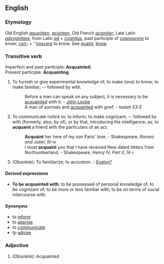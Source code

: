 ==English==
===Etymology===
Old English ''[[aqueinten]]'', ''[[acointen]]'', Old French ''[[acointier]]'', Late Latin ''[[adcognitare]]'', from Latin ''[[ad]]'' + ''[[cognitus]]'', past participle of ''[[cognoscere]]'' to know; ''[[con-]]'' + ''[[noscere]] to know. See [[quaint]], [[know]]
===Transitive verb===
Imperfect and past participle: '''Acquainted'''; <br>
Present participle: '''Acquainting'''
#To furnish or give experimental knowledge of; to make (one) to know; to make familiar; -- followed by with.
#:Before a man can speak on any subject, it is necessary to be [[acquainted]] with it. - [[John Locke]]
#:A man of sorrows and [[acquainted]] with grief. - ''Isaiah 53:3''
#To communicate notice to; to inform; to make cognizant; -- followed by with (formerly, also, by of), or by that, introducing the intelligence; as, to '''acquaint''' a friend with the particulars of an act.
#:'''Acquaint''' her here of my son Paris' love. - Shakespeare, ''Romeo and Juliet'', III-iv
#:I must '''acquaint''' you that I have received New dated letters from Northumberland. - Shakespeare, ''Henry IV, Part II'', IV-i
#''(Obsolete):'' To familiarize; to accustom. - [[Evelyn?]]

====Derived expressions====
*'''To be acquainted with''': to be possessed of personal knowledge of; to be cognizant of; to be more or less familiar with; to be on terms of social intercourse with. 

====Synonyms====
*to [[inform]]
*to [[apprise]]
*to [[communicate]]
*tp [[advise]]

===Adjective===
#''(Obsolete):'' Acquainted